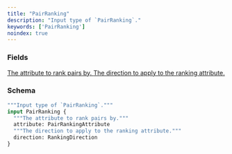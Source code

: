 ```yaml
---
title: "PairRanking"
description: "Input type of `PairRanking`."
keywords: ['PairRanking']
noindex: true
---
```


### Fields

<a href="/api-reference/types/pairrankingattribute">
  <ResponseField name="attribute" type="PairRankingAttribute">
    The attribute to rank pairs by.
  </ResponseField>
</a>

<a href="/api-reference/types/rankingdirection">
  <ResponseField name="direction" type="RankingDirection">
    The direction to apply to the ranking attribute.
  </ResponseField>
</a>

### Schema


```graphql 
"""Input type of `PairRanking`."""
input PairRanking {
  """The attribute to rank pairs by."""
  attribute: PairRankingAttribute
  """The direction to apply to the ranking attribute."""
  direction: RankingDirection
}
```
